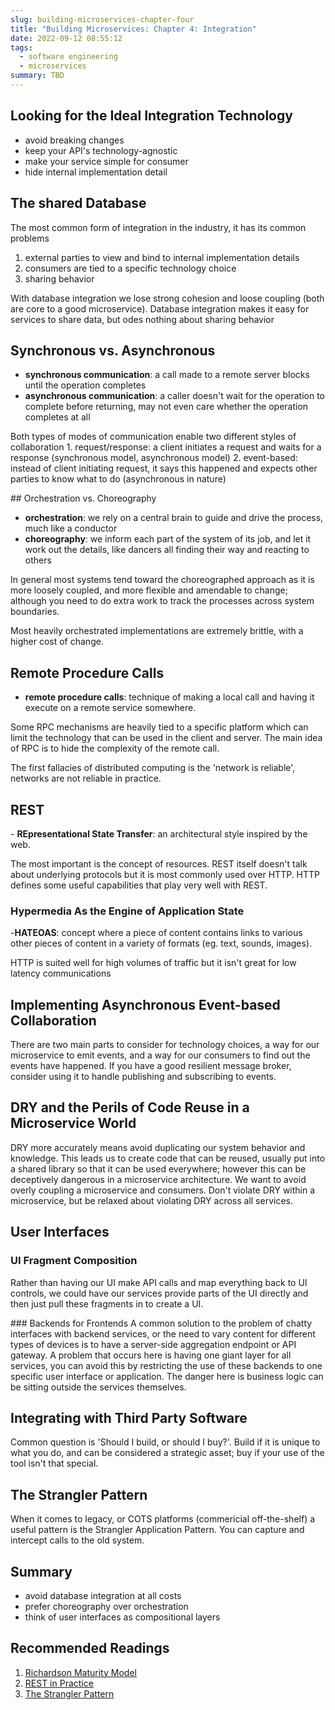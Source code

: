 ```yaml
---
slug: building-microservices-chapter-four
title: "Building Microservices: Chapter 4: Integration"
date: 2022-09-12 08:55:12
tags:
  - software engineering
  - microservices
summary: TBD
---
```

## Looking for the Ideal Integration Technology
- avoid breaking changes
- keep your API's technology-agnostic
- make your service simple for consumer
- hide internal implementation detail

## The shared Database
T﻿he most common form of integration in the industry, it has its common problems
1. external parties to view and bind to internal implementation details
2. consumers are tied to a specific technology choice
3. sharing behavior

W﻿ith database integration we lose strong cohesion and loose coupling (both are core to a good microservice). Database integration makes it easy for services to share data, but odes nothing about sharing behavior

## Synchronous vs. Asynchronous
- **synchronous communication**: a call made to a remote server blocks until the operation completes
- **asynchronous communication**: a caller doesn't wait for the operation to complete before returning, may not even care whether the operation completes at all

B﻿oth types of modes of communication enable two different styles of collaboration
1﻿. request/response: a client initiates a request and waits for a response (synchronous model, asynchronous model)
2﻿. event-based: instead of client initiating request, it says this happened and expects other parties to know what to do (asynchronous in nature)

#﻿# Orchestration vs. Choreography
- **orchestration**: we rely on a central brain to guide and drive the process, much like a conductor
- **choreography**: we inform each part of the system of its job, and let it work out the details, like dancers all finding their way and reacting to others

In general most systems tend toward the choreographed approach as it is more loosely coupled, and more flexible and amendable to change; although you need to do extra work to track the processes across system boundaries.

M﻿ost heavily orchestrated implementations are extremely brittle, with a higher cost of change.

## Remote Procedure Calls
- **remote procedure calls**: technique of making a local call and having it execute on a remote service somewhere.

S﻿ome RPC mechanisms are heavily tied to a specific platform which can limit the technology that can be used in the client and server. The main idea of RPC is to hide the complexity of the remote call. 

T﻿he first fallacies of distributed computing is the 'network is reliable', networks are not reliable in practice.

## R﻿EST
-﻿ **REpresentational State Transfer**: an architectural style inspired by the web.

T﻿he most important is the concept of resources. REST itself doesn't talk about underlying protocols but it is most commonly used over HTTP. HTTP defines some useful capabilities that play very well with REST. 

### Hypermedia As the Engine of Application State
-**HATEOAS**: concept where a piece of content contains links to various other pieces of content in a variety of formats (eg. text, sounds, images). 

H﻿TTP is suited well for high volumes of traffic but it isn't great for low latency communications

## Implementing Asynchronous Event-based Collaboration

T﻿here are two main parts to consider for technology choices, a way for our microservice to emit events, and a way for our consumers to find out the events have happened. If you have a good resilient message broker, consider using it to handle publishing and subscribing to events. 

## DRY and the Perils of Code Reuse in a Microservice World
D﻿RY more accurately means avoid duplicating our system behavior and knowledge. This leads us to create code that can be reused, usually put into a shared library so that it can be used everywhere; however this can be deceptively dangerous in a microservice architecture. We want to avoid overly coupling a microservice and consumers. Don't violate DRY within a microservice, but be relaxed about violating DRY across all services. 

## User Interfaces
### UI Fragment Composition
R﻿ather than having our UI make API calls and map everything back to UI controls, we could have our services provide parts of the UI directly and then just pull these fragments in to create a UI. 

#﻿## Backends for Frontends
A﻿ common solution to the problem of chatty interfaces with backend services, or the need to vary content for different types of devices is to have a server-side aggregation endpoint or API gateway. A problem that occurs here is having one giant layer for all services, you can avoid this by restricting the use of these backends to one specific user interface or application. The danger here is business logic can be sitting outside the services themselves. 

## Integrating with Third Party Software
C﻿ommon question is 'Should I build, or should I buy?'. Build if it is unique to what you do, and can be considered a strategic asset; buy if your use of the tool isn't that special.

## The Strangler Pattern
W﻿hen it comes to legacy, or COTS  platforms (commericial off-the-shelf) a useful pattern is the Strangler Application Pattern. You can capture and intercept calls to the old system. 

## Summary
- avoid database integration at all costs
- prefer choreography over orchestration
- think of user interfaces as compositional layers

## Recommended Readings
1. [Richardson Maturity Model](https://martinfowler.com/articles/richardsonMaturityModel.html) 
2. [REST in Practice](https://learning.oreilly.com/library/view/rest-in-practice/9781449383312/)
3. [The Strangler Pattern](https://martinfowler.com/bliki/StranglerFigApplication.html)
